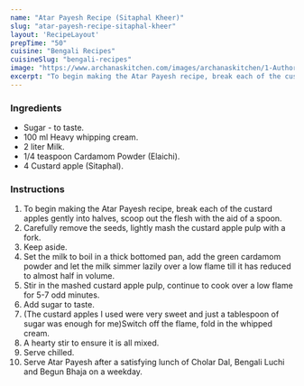 ---
name: "Atar Payesh Recipe (Sitaphal Kheer)"
slug: "atar-payesh-recipe-sitaphal-kheer"
layout: 'RecipeLayout'
prepTime: "50"
cuisine: "Bengali Recipes"
cuisineSlug: "bengali-recipes"
image: "https://www.archanaskitchen.com/images/archanaskitchen/1-Author/maumita.paulghosh-gmail.com/Atar_Payesh_Sitaphal_Kheer__Custard_Apple_Pudding.jpg"
excerpt: "To begin making the Atar Payesh recipe, break each of the custard apples gently into halves, scoop out the flesh with the aid of a spoon"
---

### Ingredients

- Sugar - to taste.
- 100 ml Heavy whipping cream.
- 2 liter Milk.
- 1/4 teaspoon Cardamom Powder (Elaichi).
- 4 Custard apple (Sitaphal).

### Instructions

1. To begin making the Atar Payesh recipe, break each of the custard apples gently into halves, scoop out the flesh with the aid of a spoon.
1. Carefully remove the seeds, lightly mash the custard apple pulp with a fork.
1. Keep aside.
1. Set the milk to boil in a thick bottomed pan, add the green cardamom powder and let the milk simmer lazily over a low flame till it has reduced to almost half in volume.
1. Stir in the mashed custard apple pulp, continue to cook over a low flame for 5-7 odd minutes.
1. Add sugar to taste.
1. (The custard apples I used were very sweet and just a tablespoon of sugar was enough for me)Switch off the flame, fold in the whipped cream.
1. A hearty stir to ensure it is all mixed.
1. Serve chilled.
1. Serve Atar Payesh after a satisfying lunch of Cholar Dal, Bengali Luchi and Begun Bhaja on a weekday.

